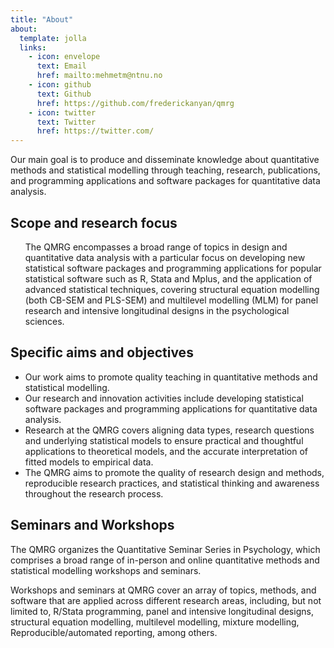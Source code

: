 ```yaml
---
title: "About"
about: 
  template: jolla
  links: 
    - icon: envelope
      text: Email
      href: mailto:mehmetm@ntnu.no
    - icon: github
      text: Github
      href: https://github.com/frederickanyan/qmrg
    - icon: twitter
      text: Twitter
      href: https://twitter.com/
---
```

Our main goal is to produce and disseminate knowledge about quantitative methods and statistical modelling through teaching, research, publications, and programming applications and software packages for quantitative data analysis. 

## Scope and research focus
<ul>The QMRG encompasses a broad range of topics in design and quantitative data analysis with a particular focus on developing new statistical software packages and programming applications for popular statistical software such as R, Stata and Mplus, and the application of advanced statistical techniques, covering structural equation modelling (both CB-SEM and PLS-SEM) and multilevel modelling (MLM) for panel research and intensive longitudinal designs in the psychological sciences.</ul> 

## Specific aims and objectives
- Our work aims to promote quality teaching in quantitative methods and statistical modelling.
- Our research and innovation activities include developing statistical software packages and programming applications for quantitative data analysis.
- Research at the QMRG covers aligning data types, research questions and underlying statistical models to ensure practical and thoughtful applications to theoretical models,         and the accurate interpretation of fitted models to empirical data.
- The QMRG aims to promote the quality of research design and methods, reproducible research practices, and statistical thinking and awareness throughout the research process.


## Seminars and Workshops
The QMRG organizes the Quantitative Seminar Series in Psychology, which comprises a broad range of in-person and online quantitative methods and statistical modelling workshops and seminars. 

Workshops and seminars at QMRG cover an array of topics, methods, and software that are applied across different research areas, including, but not limited to, R/Stata programming, panel and intensive longitudinal designs, structural equation modelling, multilevel modelling, mixture modelling, Reproducible/automated reporting, among others. 
